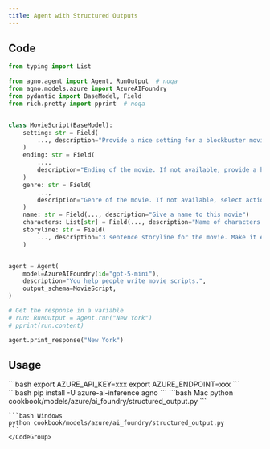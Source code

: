 ```yaml
---
title: Agent with Structured Outputs
---
```


## Code

```python cookbook/models/azure/ai_foundry/structured_output.py
from typing import List

from agno.agent import Agent, RunOutput  # noqa
from agno.models.azure import AzureAIFoundry
from pydantic import BaseModel, Field
from rich.pretty import pprint  # noqa


class MovieScript(BaseModel):
    setting: str = Field(
        ..., description="Provide a nice setting for a blockbuster movie."
    )
    ending: str = Field(
        ...,
        description="Ending of the movie. If not available, provide a happy ending.",
    )
    genre: str = Field(
        ...,
        description="Genre of the movie. If not available, select action, thriller or romantic comedy.",
    )
    name: str = Field(..., description="Give a name to this movie")
    characters: List[str] = Field(..., description="Name of characters for this movie.")
    storyline: str = Field(
        ..., description="3 sentence storyline for the movie. Make it exciting!"
    )


agent = Agent(
    model=AzureAIFoundry(id="gpt-5-mini"),
    description="You help people write movie scripts.",
    output_schema=MovieScript,
)

# Get the response in a variable
# run: RunOutput = agent.run("New York")
# pprint(run.content)

agent.print_response("New York")
```

## Usage

<Steps>
  <Snippet file="create-venv-step.mdx" />

  <Step title="Set your API key">
    ```bash
    export AZURE_API_KEY=xxx
    export AZURE_ENDPOINT=xxx
    ```
  </Step>

  <Step title="Install libraries">
    ```bash
    pip install -U azure-ai-inference agno
    ```
  </Step>

  <Step title="Run Agent">
    <CodeGroup>
    ```bash Mac
    python cookbook/models/azure/ai_foundry/structured_output.py
    ```

    ```bash Windows
    python cookbook/models/azure/ai_foundry/structured_output.py
    ```
    </CodeGroup>
  </Step>
</Steps>